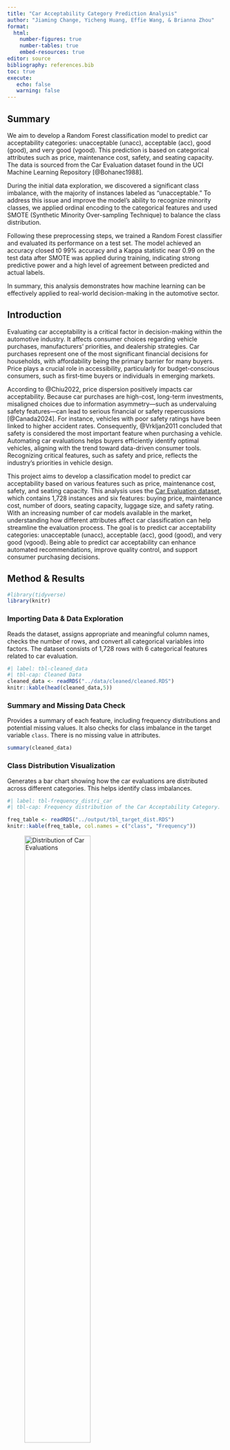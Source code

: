 ```yaml
---
title: "Car Acceptability Category Prediction Analysis"
author: "Jiaming Change, Yicheng Huang, Effie Wang, & Brianna Zhou"
format: 
  html:
    number-figures: true
    number-tables: true
    embed-resources: true
editor: source
bibliography: references.bib
toc: true
execute:
   echo: false
   warning: false
---
```


## Summary

We aim to develop a Random Forest classification model to predict car acceptability categories: unacceptable (unacc), acceptable (acc), good (good), and very good (vgood). This prediction is based on categorical attributes such as price, maintenance cost, safety, and seating capacity. The data is sourced from the Car Evaluation dataset found in the UCI Machine Learning Repository [@Bohanec1988].

During the initial data exploration, we discovered a significant class imbalance, with the majority of instances labeled as "unacceptable." To address this issue and improve the model’s ability to recognize minority classes, we applied ordinal encoding to the categorical features and used SMOTE (Synthetic Minority Over-sampling Technique) to balance the class distribution.

Following these preprocessing steps, we trained a Random Forest classifier and evaluated its performance on a test set. The model achieved an accuracy closed t0 99% accuracy and a Kappa statistic near 0.99 on the test data after SMOTE was applied during training, indicating strong predictive power and a high level of agreement between predicted and actual labels.

In summary, this analysis demonstrates how machine learning can be effectively applied to real-world decision-making in the automotive sector.

## Introduction

Evaluating car acceptability is a critical factor in decision-making within the automotive industry. It affects consumer choices regarding vehicle purchases, manufacturers' priorities, and dealership strategies. Car purchases represent one of the most significant financial decisions for households, with affordability being the primary barrier for many buyers. Price plays a crucial role in accessibility, particularly for budget-conscious consumers, such as first-time buyers or individuals in emerging markets.

According to @Chiu2022, price dispersion positively impacts car acceptability. Because car purchases are high-cost, long-term investments, misaligned choices due to information asymmetry—such as undervaluing safety features—can lead to serious financial or safety repercussions [@Canada2024]. For instance, vehicles with poor safety ratings have been linked to higher accident rates. Consequently, @Vrkljan2011 concluded that safety is considered the most important feature when purchasing a vehicle. Automating car evaluations helps buyers efficiently identify optimal vehicles, aligning with the trend toward data-driven consumer tools. Recognizing critical features, such as safety and price, reflects the industry's priorities in vehicle design.

This project aims to develop a classification model to predict car acceptability based on various features such as price, maintenance cost, safety, and seating capacity. This analysis uses the [Car Evaluation dataset](https://archive.ics.uci.edu/dataset/19/car+evaluation), which contains 1,728 instances and six features: buying price, maintenance cost, number of doors, seating capacity, luggage size, and safety rating. With an increasing number of car models available in the market, understanding how different attributes affect car classification can help streamline the evaluation process. The goal is to predict car acceptability categories: unacceptable (unacc), acceptable (acc), good (good), and very good (vgood). Being able to predict car acceptability can enhance automated recommendations, improve quality control, and support consumer purchasing decisions.

## Method & Results

```r
#library(tidyverse)
library(knitr)
```

### Importing Data & Data Exploration

Reads the dataset, assigns appropriate and meaningful column names, checks the number of rows, and convert all categorical variables into factors. The dataset consists of 1,728 rows with 6 categorical features related to car evaluation. 

```r
#| label: tbl-cleaned_data
#| tbl-cap: Cleaned Data
cleaned_data <- readRDS("../data/cleaned/cleaned.RDS")
knitr::kable(head(cleaned_data,5))

```

### Summary and Missing Data Check

Provides a summary of each feature, including frequency distributions and potential missing values. It also checks for class imbalance in the target variable `class`. There is no missing value in attributes.
```r
summary(cleaned_data)
```

### Class Distribution Visualization

Generates a bar chart showing how the car evaluations are distributed across different categories. This helps identify class imbalances.

```r
#| label: tbl-frequency_distri_car  
#| tbl-cap: Frequency distribution of the Car Acceptability Category.

freq_table <- readRDS("../output/tbl_target_dist.RDS")
knitr::kable(freq_table, col.names = c("class", "Frequency"))

```


![Distribution of Car Evaluations](../output/fig_target_dist.png){#fig-car_distribution_plot width="60%"}

The dataset shows significant class imbalance as shown in @tbl-frequency_distri_car and @fig-car_distribution_plot, with the `unacc` (unacceptable) class dominating at 71% of the original data (1,210 out of 1,728 instances). This imbalance may skew model predictions, leading to poor performance on the minority classes (`good`, `vgood`).

### Feature Relationships Visualization

Creates bar charts for each feature to analyze its relationship with the target variable `class`. This helps identify important factors influencing car evaluations.


![Safety vs. Evaluation Class](../output/fig_relation_safety_1.png){#fig-car_safety_plot width="60%"}

![Buying vs. Evaluation Class](../output/fig_relation_buying_1.png){#fig-car_buying_plot width="60%"}

![Number of Passenger vs. Evaluation Class](../output/fig_relation_persons_1.png){#fig-car_persons_plot width="60%"}

![Maintenance vs. Evaluation Class](../output/fig_relation_maint_1.png){#fig-car_maintenance_plot width="60%"}

![Luggage Boot Size vs. Evaluation Class](../output/fig_relation_lug_boot_1.png){#fig-car_luggage_plot width="60%"}

![Number of Doors vs. Evaluation Class](../output/fig_relation_doors_1.png){#fig-car_doors_plot width="60%"}


The analysis of various features—such as safety @fig-car_safety_plot, buying price @fig-car_buying_plot, passenger capacity @fig-car_persons_plot, maintenance cost @fig-car_maintenance_plot, luggage boot size @fig-car_luggage_plot, and number of doors—shows @fig-car_doors_plot that the dominant classification is `unacc` (unacceptable), which indicates a pattern of negative evaluations.

There is a strong correlation between high safety ratings and the classifications `vgood` (very good) and "good". In contrast, vehicles that have low to medium safety ratings, along with high buying and maintenance costs, are often classified as `unacc`.

Affordable cars, particularly those with low to medium prices, and vehicles with larger luggage boot sizes tend to have higher proportions of `acc` (acceptable) or `vgood` ratings. Conversely, cars with larger passenger capacities or smaller boots are frequently labeled as `unacc`.

The number of doors appears to have a minimal impact on the evaluations, as `unacc` remains the most common classification regardless of this feature.

### Feature Engineering and Data Resampling

To prepare the categorical features for model training, we applied ordinal encoding to convert string-based categorical variables into meaningful numeric representations. This transformation is necessary for the Random Forest classifier, which requires numerical input. @tbl-encoded_variable shows an example of the encoded data.

```r
#| label: tbl-encoded_variable
#| tbl-cap: Ordinal Encoding of Categorical Variables.

encoded_variable_table <- readRDS("../output/encoded.RDS")
knitr::kable(head(encoded_variable_table, 5))
```

### Handling Class Imbalance Using SMOTE

During the initial data exploration, a significant issue identified was the severe class imbalance in the dataset. The majority class, "unacceptable" (`unacc`), comprised 1,210 out of 1,728 instances, significantly outnumbering the other categories: "acceptable" (`acc`) with 384 instances, "good" (`good`) with 69 instances, and "very good" (`vgood`) with just 65 instances. This imbalance posed a serious risk of bias in model training. A classifier could achieve high overall accuracy by predominantly predicting the majority class, which would result in poor performance on the minority classes.

To address this, we applied SMOTE (Synthetic Minority Over-sampling Technique), which generates synthetic examples for underrepresented classes by interpolating between existing minority samples. This technique not only increased the number of minority class instances but also introduced greater variability within them, helping the model learn more robust decision boundaries.

![Distribution of Car Evaluations After Feature Engineering](../output/fig_smote_dist.png){#fig-car_distri_after_enginerring_plot width="60%"}

After applying SMOTE, the class distribution became approximately balanced, with each class containing around 1,250 instances, as shown in @fig-car_distri_after_enginerring_plot. This transformation enabled the model to give equal importance to each category during training, which significantly improved its ability to accurately classify "good" and "very good" cars—categories that might have otherwise been overlooked. The enhanced performance metrics for each class further demonstrate that SMOTE effectively reduced bias and improved the model’s predictive fairness across all categories.

### Visualizing relationships with Class Balanced

![Safety vs. Evaluation Class with Class Balance](../output/fig_relation_safety_2.png){#fig-car_safety_balance_plot width="60%"}

![Buying vs. Evaluation Class with Class Balance](../output/fig_relation_buying_2.png){#fig-car_buying_balance_plot width="60%"}

![Number of Passenger vs. Evaluation Class with Class Balance](../output/fig_relation_persons_2.png){#fig-car_persons_balance_plot width="60%"}

![Maintenance vs. Evaluation Class with Class Balance](../output/fig_relation_maint_2.png){#fig-car_maintenance_balance_plot width="60%"}

![Luggage Boot Size vs. Evaluation Class with Class Balance](../output/fig_relation_lug_boot_2.png){#fig-car_luggage_balance_plot width="60%"}

![Number of Doors vs. Evaluation Class with Class Balance](../output/fig_relation_doors_2.png){#fig-car_doors_balance_plot width="60%"}

The "safety vs. Evaluation Class" plot @fig-car_safety_balance_plot shows that cars with high safety ratings mostly receive `vgood`/`good` evaluations, while `low`/`med` safety cars are often labeled `unacc`. In "buying vs. Evaluation Class" @fig-car_buying_balance_plot, higher prices (`high`, `vhigh`) correlate with `unacc`, while affordable cars (`low`, `med`) are more likely to be `acc`/`vgood`. The "Number of Passenger vs. Evaluation Class" @fig-car_persons_balance_plot. indicates that cars with more passenger capacity tend to be `unacc`due to impracticality. For "maint vs. Evaluation Class" @fig-car_maintenance_balance_plot, high maintenance costs link to `unacc`, while lower costs improve acceptability. Lastly, door count has a minimal impact as shown in @fig-car_doors_balance_plot, with `unacc` prevailing across categories, though cars with 5+ doors show slightly higher `acc`/`vgood`. Overall, `unacc` is associated with high-cost, low-safety, or impractical configurations, while `vgood`/`good` relate to affordability, safety, and utility.

### Correlation Heatmap

![Correlation Heatmap](../output/fig_corr_heatmap.png){#fig-corr_heatmap width="60%"}

Generates a correlation heatmap to examine relationships between features. Helps identify redundant or highly correlated features. This visualization @fig-corr_heatmap illustrates the correlation and feature importance of various factors that influence car evaluation outcomes. The values range from -1, indicating a strong negative association, to +1, which indicates a strong positive association.

The strongest predictors are safety ratings and buying prices. Higher safety ratings are strongly associated with more favorable evaluations (such as "very good" or "good"), while cars with high or very high buying prices tend to receive negative outcomes (such as "unacceptable").

Maintenance costs and the number of doors have a moderate influence, with lower maintenance costs enhancing acceptability. In contrast, features like luggage boot size and passenger capacity show minimal impact on car evaluations.

### Classification Model

1.  Splits the balanced dataset into 75% training and 25% testing sets for model training and evaluation.

2.  Trains two models:

-   `Random Forest (rf)`: Uses multiple decision trees with feature selection.

-   `Bagging (bag)`: Uses all features to grow trees, reducing variance.

3.  Predicts class labels for the test set and computes a confusion matrix to evaluate accuracy, sensitivity, and specificity of the model.


```r
#| label: tbl-overall_confusion_matrix
#| tbl-cap: Confusion Matrix of Random Forest Model

confusion_matrix <- readRDS("../output/matrix.RDS")
knitr::kable(confusion_matrix$overall)
knitr::kable(confusion_matrix$byClass)

accuracy <- round(confusion_matrix$overall["Accuracy"], 3)
accuracy_percentage <- accuracy*100
kappa <- round(confusion_matrix$overall["Kappa"], 3)

```

The confusion matrix summarizes the performance of the Random Forest model by showing the number of correct and incorrect predictions across different classes. It provides insights into how well the model distinguishes between categories by comparing actual vs. predicted values as shown in @tbl-overall_confusion_matrix. It also highlights the balance of correct and incorrect predictions across all classes. Per-class metrics—such as sensitivity, specificity, precision, and recall—demonstrate strong performance across both majority and minority classes, confirming that SMOTE improved recognition of previously underrepresented categories.

The Random Forest model, trained on the SMOTE-adjusted dataset and evaluated on a held-out test set, achieved an overall accuracy approximately of `{r} accuracy`, correctly classifying cars in most cases. The approximate Kappa score `{r} kappa` indicates a strong agreement between predictions and actual labels, while the high sensitivity and specificity values demonstrate excellent detection ability across all classes.

In the context of car evaluation, achieving high accuracy is significant because it suggests the model can reliably perform classification tasks that may influence consumer decision-making, regulatory assessment, or quality assurance in the automotive industry. However, not all errors carry the same weight. For instance, misclassifying an "unacceptable" car as "acceptable" (a false positive) could have serious safety or financial consequences. Therefore, in addition to accuracy, it is essential to evaluate the performance of the model on a per-class basis and ensure that it does not favor dominant classes. We addressed this risk by employing SMOTE (Synthetic Minority Over-sampling Technique) to balance the dataset. By achieving strong results across all categories, our model offers a robust and fair approach to predicting car acceptability.

### Result Visualization

We visualize the confusion matrix to get a better idea of the accuracy of the model.

```r
#| label: tbl-confusion_matrix_table
#| tbl-cap: Confusion Matrix of Random Forest Model

confusion_matrix <- readRDS("../output/matrix.RDS")
knitr::kable(confusion_matrix$table)
```

![Confusion Matrix Heatmap](../output/fig_conf_matrix.png){#fig-confusion_maxtrix__heatmap width="60%"}

In @fig-confusion_maxtrix__heatmap and @tbl-confusion_matrix_table, the diagonal elements represent correct classifications, which means the model accurately predicted those classes of car. The off-diagonal elements represent incorrect classifications, which shows errors in the model made. Most of the predictions fall on the diagonal line, suggesting that the model performs very well in predicting the dataset. There are few cases of misclassification, which means that the accuracy rate is high.

## Discussion

Our random forest model achieves approximate accuracy of `{r} accuracy_percentage`% and a strong Kappa statistic about `{r} kappa`, which shows it effectively predicts car acceptability base on the six measurements.

The results we got were very much in line with our expectations as our model performed very well. Our model correctly classifies almost all cars into the correct acceptable categories.

The results we get are very important for decision-making in the automotive industry. Consumers can choose to purchase vehicles based on demand, manufacturers can prioritize the demand for vehicle production, and dealers can develop strategies that are more in line with the market.

Our model is very good, but we still have some interesting questions for the future. Will additional features, such as brand, have an impact on the prediction? Is there any other model that is faster with no loss of accuracy? How is it possible to make our model more realistic? In conclusion, in the future, we may refine the data, compare more models, or try to apply our models to real-world problems.

## References
